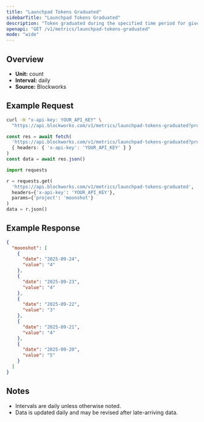 ```yaml
---
title: "Launchpad Tokens Graduated"
sidebarTitle: "Launchpad Tokens Graduated"
description: "Token graduated during the specified time period for given launchpad."
openapi: "GET /v1/metrics/launchpad-tokens-graduated"
mode: "wide"
---
```


## Overview

- **Unit:** count
- **Interval:** daily
- **Source:** Blockworks

## Example Request

<CodeGroup>

```bash cURL
curl -H "x-api-key: YOUR_API_KEY" \
  "https://api.blockworks.com/v1/metrics/launchpad-tokens-graduated?project=moonshot"
```

```typescript TypeScript
const res = await fetch(
  'https://api.blockworks.com/v1/metrics/launchpad-tokens-graduated?project=moonshot',
  { headers: { 'x-api-key': 'YOUR_API_KEY' } }
)
const data = await res.json()
```

```python Python
import requests

r = requests.get(
  'https://api.blockworks.com/v1/metrics/launchpad-tokens-graduated',
  headers={'x-api-key': 'YOUR_API_KEY'},
  params={'project': 'moonshot'}
)
data = r.json()
```

</CodeGroup>

## Example Response

```json
{
  "moonshot": [
    {
      "date": "2025-09-24",
      "value": "4"
    },
    {
      "date": "2025-09-23",
      "value": "4"
    },
    {
      "date": "2025-09-22",
      "value": "3"
    },
    {
      "date": "2025-09-21",
      "value": "4"
    },
    {
      "date": "2025-09-20",
      "value": "5"
    }
  ]
}
```

## Notes
- Intervals are daily unless otherwise noted.
- Data is updated daily and may be revised after late-arriving data.